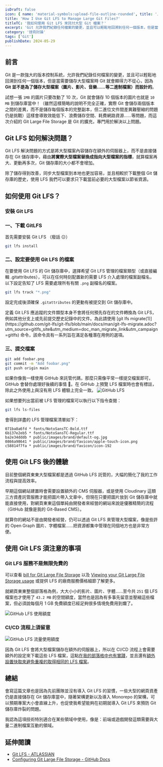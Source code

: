 ```yaml
---
isDraft: false
icon: { name: 'material-symbols:upload-file-outline-rounded', title: '上傳檔案圖示' }
title: 'How I Use Git LFS to Manage Large Git Files?'
titleTC: '我如何使用 Git LFS 來託付大型 Git 檔案？'
excerpt: 'Git 允許我們紀錄任何檔案的變更，並且可以輕鬆地回溯到任何一個版本，但是當需要儲存大型檔案時 Git 就會顯得力不從心，因為 Git 並不是為了儲存大型檔案（圖片、影片、音樂……等二進制檔案）而設計的。而這次介紹的 Git Large File Storage 是 Git 的擴充，專門用於解決以上問題。'
category: '技術討論'
tags: ['Git']
publishDate: 2024-05-29
---
```


## 前言

Git 是一款強大的版本控制系統，允許我們紀錄任何檔案的變更，並且可以輕鬆地回溯到任何一個版本，但是當需要儲存大型檔案時 Git 就會顯得力不從心，因為 **Git 並不是為了儲存大型檔案（圖片、影片、音樂……等二進制檔案）而設計的**。

試想一張 `1MB` 的圖片只要改動了 10 次，Git 就會儲存 10 個版本的圖片也就是 `10 MB` 到儲存庫當中！（雖然這樣簡略的說明不完全正確，實際 Git 會儲存兩個版本之間的差異，而不是儲存每個版本的完整副本，但二進位文件間差異難壓縮的問題仍是挑戰）這樣會導致效能低下、浪費儲存空間、耗費網路資源……等問題，而這次介紹的 Git Large File Storage 是 Git 的擴充，專門用於解決以上問題。

## Git LFS 如何解決問題？

Git LFS 解決問題的方式是將大型檔案內容儲存在額外的伺服器上，而不是直接儲存在 Git 儲存庫中，藉由**將實際大型檔案替換成指向大型檔案的指標**，就算檔案再大、更動再多次，Git 儲存庫的大小都不會增加。

除了儲存得到改善，同步大型檔案到本地也更加容易，並且相較於下載整個 Git 儲存庫的歷史，使用 LFS 我們可以要求只下載當前必要的大型檔案以節省資源。

## 如何使用 Git LFS？

### 安裝 Git LFS

### 一、下載 GitLFS

首先需要安裝 Git LFS （廢話 😐）

```bash
git lfs install
```

### 二、設定要使用 Git LFS 的檔案

在要使用 Git LFS 的 Git 儲存庫中，選擇希望 Git LFS 管理的檔案類型（或直接編輯 .gitattributes），可以在任何時刻配置新的需要 LFS 介入處理的檔案副檔名，以下設定告知了 LFS 需要處理所有有關 `.png` 副檔名的檔案。

```bash
git lfs track "*.png"
```

設定完成後須確保 `.gitattributes` 的更動有被提交到 Git 儲存庫中。

<Info type="info">
  定義 Git LFS 應追蹤的文件類型本身不會將任何預先存在的文件轉換為 Git
  LFS，例如其他分支上或先前提交歷史記錄中的文件。為此請使用 [git lfs
  migrate(1)](https://github.com/git-lfs/git-lfs/blob/main/docs/man/git-lfs-migrate.adoc?utm_source=gitlfs_site&utm_medium=doc_man_migrate_link&utm_campaign=gitlfs)
  命令，該命令具有一系列旨在滿足各種潛在用例的選項。
</Info>

### 三、提交檔案

```bash
git add foobar.png
git commit -m "Add foobar.png"
git push origin main
```

如果你像我一樣使用 GitHub 來託管代碼，那麼只需像平常一樣提交檔案即可，GitHub 會替你處理好後續的事情 🤯。在 GitHub 上預覽 LFS 檔案時也會有標註，除此之外使用上與沒有用 LFS 體驗上完全一致。
![GitHub LFS](./store-with-git-lfs.webp)

如果想要列出當前被 LFS 管理的檔案可以執行以下指令查閱：

```bash
git lfs ls-files
```

會得到詳盡的 LFS 管理檔案清單如下：

```
071ba8a6fd * fonts/NotoSansTC-Bold.ttf
6b137e2eb5 * fonts/NotoSansTC-Regular.ttf
ba2e34dddb * public/images/brand/default-og.jpg
0866a98641 * public/images/brand/favicon/apple-touch-icon.png
c58814f7fa * public/images/brand/favicon/icon-192
```

## 使用 Git LFS 後的體驗

目前整個網頁東東大型檔案都是透過 GitHub LFS 託管的，大幅的簡化了我的工作流程與提高效率。

早期這個網站建置時會需要設置額外的 CMS 伺服器，或是使用 Cloudinary 這類三方資產託管服務才能把圖片帶入文章中，但現在只要把圖片放到 Git 儲存庫中就能直接使用，對網頁東東這個單純由開發者來經營的網站來說是優雅精簡的流程（GitHub 就像是我的 Git-Based CMS）。

就算你的網站不是由開發者經營，仍可以透過 Git LFS 來管理大型檔案，像是些許的 Open Graph 圖片、字體檔案……把資源都集中管理在同個地方也是非常方便。

## 使用 Git LFS 須注意的事項

### Git LFS 服務不是無限免費的

可以查看 [bill for Git Large File Storage](https://docs.github.com/en/billing/managing-billing-for-git-large-file-storage/about-billing-for-git-large-file-storage) 以及 [Viewing your Git Large File Storage usage](https://docs.github.com/en/billing/managing-billing-for-git-large-file-storage/viewing-your-git-large-file-storage-usage) 或提供 LFS 的廠商服務價格細節了解更多。

就網頁東東整個部落格為例，大大小小的影片、圖片、字體……至今共 `251` 個 LFS 檔案也才使用了 `43.2 MB` 的空間額度，當然也是因為有多事先留意並壓縮這些檔案，但必須說每個月 1 GB 免費額度已經足夠很多情境免費用到爛了。

![GitHub LFS 使用額度](./cost.webp '網頁東東部落格 Git LFS 儲存使用額度')

### CI/CD 流程上須留意

![GitHub LFS 流量使用額度](./cost-bandwidth.webp '網頁東東部落格 Git LFS 流量使用額度')

因為 Git LFS 會將大型檔案儲存在額外的伺服器上，所以在 CI/CD 流程上會需要額外的設定來下載這些 LFS 檔案，這點[在我的部落格中也有實踐](https://github.com/riceball-tw/web-dong-blog/blob/b2e8eb9de34653370707baab1e15933caa816029/.github/workflows/pages-deployment.yml#L50)，並且還有[額外設置快取來避免重複的取得相同的 LFS 檔案](https://github.com/riceball-tw/web-dong-blog/blob/b2e8eb9de34653370707baab1e15933caa816029/.github/workflows/pages-deployment.yml#L41)。

## 總結

會寫這篇文章也是因為先前團隊並沒有導入 Git LFS 的習慣，一些大型的網頁資產仍是直接儲存在 Git 儲存庫當中，隨著架構更新以及導入 Monorepo 的架構，可以預期專案大小會直線上升，也促使我希望能夠在初期就導入 Git LFS 來預防 Git 儲存庫炸裂的問題。

我認為這項技術特別適合在某些領域中使用，像是：前端或遊戲開發這類需要與大量二進制檔案互動的領域。

## 延伸閱讀

- [Git LFS - ATLASSIAN](https://www.atlassian.com/git/tutorials/git-lfs)
- [Configuring Git Large File Storage - GitHub Docs](https://docs.github.com/en/repositories/working-with-files/managing-large-files/configuring-git-large-file-storage)
